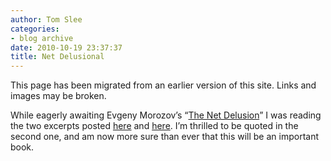 ```yaml
---
author: Tom Slee
categories:
- blog archive
date: 2010-10-19 23:37:37
title: Net Delusional
---
```


::: {.callout-note}

This page has been migrated from an earlier version of this site. 
Links and images may be broken.

:::



				

While eagerly awaiting Evgeny Morozov's "[The Net Delusion](http://www.publicaffairsbooks.com/publicaffairsbooks-cgi-bin/display?book=9781586488741)" I was reading the two excerpts posted [here](http://www.publicaffairsbooks.com/morozovch1.pdf) and [here](http://www.publicaffairsbooks.com/morozovch7.pdf). I'm thrilled to be quoted in the second one, and am now more sure than ever that this will be an important book.


		
